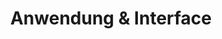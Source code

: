 ---
title: "Anwendung & Interface"
order: 3
layout: "@layouts/ProjectLayout.astro"
parent: "Prozess & Ergebnis"
description: "Schnittstelle und Übersicht des finalen Workflows zur KI-Bildgenerierung."
---